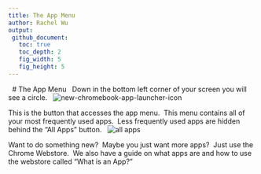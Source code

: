 ```yaml
---
title: The App Menu
author: Rachel Wu
output:
 github_document:
   toc: true
   toc_depth: 2
   fig_width: 5
   fig_height: 5
---
```

 
# The App Menu
 
Down in the bottom left corner of your screen you will see a circle.
 
![new-chromebook-app-launcher-icon](https://user-images.githubusercontent.com/28161368/27210677-0e60591c-5222-11e7-9425-977e538b7d5e.png)
 

This is the button that accesses the app menu.  This menu contains all of your most frequently used apps.  Less frequently used apps are hidden behind the “All Apps” button.
 
![all apps](https://user-images.githubusercontent.com/28161368/27210720-5cc1b56a-5222-11e7-9a9a-0fb43bb6c0f6.png)
 

Want to do something new?  Maybe you just want more apps?  Just use the Chrome Webstore.  We also have a guide on what apps are and how to use the webstore called “What is an App?”
 

